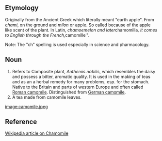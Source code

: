 ==Etymology==
Originally from the Ancient Greek which literally meant "earth apple". From ''chami'', on the ground and ''milon'' or apple. So called because of the apple like scent of the plant. In Latin, ''chamoemelon and later ''chamomilla'', it comes to English through the French, ''camomille''. 

Note: The "ch" spelling is used especially in science and pharmacology.

==Noun==
#Refers to Composite plant, ''Anthemis nobilis'', which resembles the daisy and possess a bitter, aromatic quality. It is used in the making of teas and as an a herbal remedy for many problems, esp. for the stomach. Native to the Britain and parts of western Europe and often called [[Roman camomile]]. Distinguished from [[German camomile]].
#A tea made from camomile leaves.

[[image:camomile.jpeg]]

==Reference==
[[w:chamomile|Wikipedia article on Chamomile]]